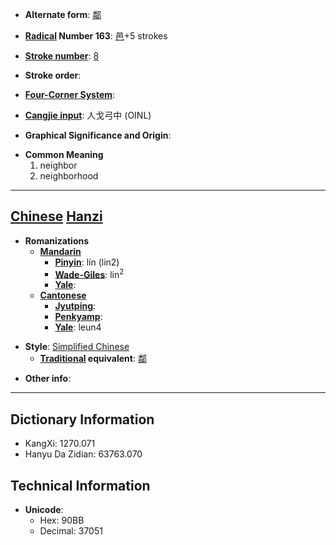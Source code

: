* '''Alternate form''': [[鄰]]

* '''[[Wiktionary:Chinese radical index| Radical]] Number 163''': [[Wiktionary:Chinese radical index 邑|邑]]+5 strokes

* '''[[Wiktionary:Chinese total strokes index|Stroke number]]''': [[Wiktionary:Chinese total strokes index 8|8]]

* '''Stroke order''': 

* '''[[Wiktionary:Chinese four corner index|Four-Corner System]]''': 

* '''[[Wiktionary:Chinese Cangjie index|Cangjie input]]''': 人戈弓中 (OINL)

* '''Graphical Significance and Origin''': 

* '''Common Meaning'''
*#neighbor
*# neighborhood


----

== [[Chinese]] [[Hanzi]] ==

* '''Romanizations'''
** '''[[Mandarin]]'''
*** '''[[Pinyin]]''': lín (lin2)
*** '''[[Wade-Giles]]''': lin<sup>2</sup>
*** '''[[Yale]]''': 
** '''[[Cantonese]]'''
*** '''[[Jyutping]]''':
*** '''[[Penkyamp]]''': 
*** '''[[Yale]]''': leun4

* '''Style''': [[Simplified Chinese]] 
** '''[[Traditional Chinese|Traditional]] equivalent''': [[鄰]]

* '''Other info''': 

----

== Dictionary Information ==

* KangXi: 1270.071
* Hanyu Da Zidian: 63763.070

== Technical Information ==

* '''Unicode''':
** Hex: 90BB
** Decimal: 37051